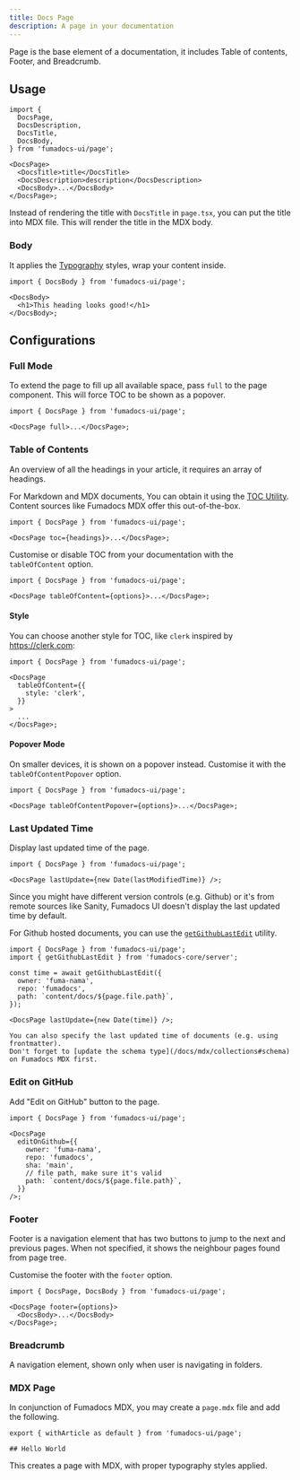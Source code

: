 ```yaml
---
title: Docs Page
description: A page in your documentation
---
```


Page is the base element of a documentation, it includes Table of contents,
Footer, and Breadcrumb.

## Usage

```tsx title="page.tsx"
import {
  DocsPage,
  DocsDescription,
  DocsTitle,
  DocsBody,
} from 'fumadocs-ui/page';

<DocsPage>
  <DocsTitle>title</DocsTitle>
  <DocsDescription>description</DocsDescription>
  <DocsBody>...</DocsBody>
</DocsPage>;
```

<Callout type='info' title='Good to know'>

Instead of rendering the title with `DocsTitle` in `page.tsx`, you can put the title into MDX file.
This will render the title in the MDX body.

</Callout>

### Body

It applies the [Typography](/docs/ui/theme#typography) styles, wrap your content inside.

```tsx
import { DocsBody } from 'fumadocs-ui/page';

<DocsBody>
  <h1>This heading looks good!</h1>
</DocsBody>;
```

## Configurations

### Full Mode

To extend the page to fill up all available space, pass `full` to the page component.
This will force TOC to be shown as a popover.

```tsx
import { DocsPage } from 'fumadocs-ui/page';

<DocsPage full>...</DocsPage>;
```

### Table of Contents

An overview of all the headings in your article, it requires an array of headings.

For Markdown and MDX documents, You can obtain it using the
[TOC Utility](/docs/headless/utils/get-toc). Content sources like Fumadocs MDX offer this out-of-the-box.

```tsx
import { DocsPage } from 'fumadocs-ui/page';

<DocsPage toc={headings}>...</DocsPage>;
```

Customise or disable TOC from your documentation with the `tableOfContent` option.

```tsx
import { DocsPage } from 'fumadocs-ui/page';

<DocsPage tableOfContent={options}>...</DocsPage>;
```

<AutoTypeTable path="./content/docs/ui/props.ts" name="TOCProps" />

#### Style

You can choose another style for TOC, like `clerk` inspired by https://clerk.com:

```tsx
import { DocsPage } from 'fumadocs-ui/page';

<DocsPage
  tableOfContent={{
    style: 'clerk',
  }}
>
  ...
</DocsPage>;
```

#### Popover Mode

On smaller devices, it is shown on a popover instead.
Customise it with the `tableOfContentPopover` option.

```tsx
import { DocsPage } from 'fumadocs-ui/page';

<DocsPage tableOfContentPopover={options}>...</DocsPage>;
```

<AutoTypeTable path="./content/docs/ui/props.ts" name="TOCPopoverProps" />

### Last Updated Time

Display last updated time of the page.

```tsx
import { DocsPage } from 'fumadocs-ui/page';

<DocsPage lastUpdate={new Date(lastModifiedTime)} />;
```

Since you might have different version controls (e.g. Github) or it's from
remote sources like Sanity, Fumadocs UI doesn't display the last updated time by
default.

For Github hosted documents, you can use
the [`getGithubLastEdit`](/docs/headless/utils/git-last-edit) utility.

```tsx
import { DocsPage } from 'fumadocs-ui/page';
import { getGithubLastEdit } from 'fumadocs-core/server';

const time = await getGithubLastEdit({
  owner: 'fuma-nama',
  repo: 'fumadocs',
  path: `content/docs/${page.file.path}`,
});

<DocsPage lastUpdate={new Date(time)} />;
```

<Callout type='info' title='Note'>

    You can also specify the last updated time of documents (e.g. using frontmatter).
    Don't forget to [update the schema type](/docs/mdx/collections#schema) on Fumadocs MDX first.

</Callout>

### Edit on GitHub

Add "Edit on GitHub" button to the page.

```tsx
import { DocsPage } from 'fumadocs-ui/page';

<DocsPage
  editOnGithub={{
    owner: 'fuma-nama',
    repo: 'fumadocs',
    sha: 'main',
    // file path, make sure it's valid
    path: `content/docs/${page.file.path}`,
  }}
/>;
```

### Footer

Footer is a navigation element that has two buttons to jump to the next and previous pages. When not specified, it shows the neighbour pages found from page tree.

Customise the footer with the `footer` option.

```tsx
import { DocsPage, DocsBody } from 'fumadocs-ui/page';

<DocsPage footer={options}>
  <DocsBody>...</DocsBody>
</DocsPage>;
```

<AutoTypeTable path="./content/docs/ui/props.ts" name="FooterProps" />

### Breadcrumb

A navigation element, shown only when user is navigating in folders.

<AutoTypeTable path="./content/docs/ui/props.ts" name="BreadcrumbProps" />

### MDX Page

In conjunction of Fumadocs MDX, you may create a `page.mdx` file and add the following.

```mdx
export { withArticle as default } from 'fumadocs-ui/page';

## Hello World
```

This creates a page with MDX, with proper typography styles applied.
